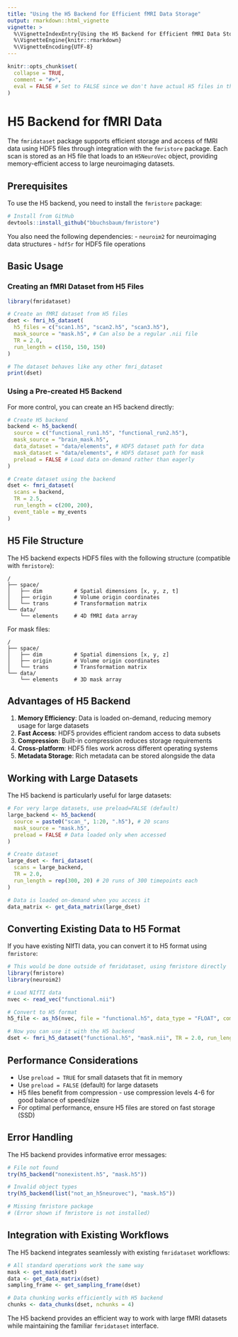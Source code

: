 ```yaml
---
title: "Using the H5 Backend for Efficient fMRI Data Storage"
output: rmarkdown::html_vignette
vignette: >
  %\VignetteIndexEntry{Using the H5 Backend for Efficient fMRI Data Storage}
  %\VignetteEngine{knitr::rmarkdown}
  %\VignetteEncoding{UTF-8}
---
```


```r
knitr::opts_chunk$set(
  collapse = TRUE,
  comment = "#>",
  eval = FALSE # Set to FALSE since we don't have actual H5 files in the package
)
```

# H5 Backend for fMRI Data

The `fmridataset` package supports efficient storage and access of fMRI data using HDF5 files through integration with the `fmristore` package. Each scan is stored as an H5 file that loads to an `H5NeuroVec` object, providing memory-efficient access to large neuroimaging datasets.

## Prerequisites

To use the H5 backend, you need to install the `fmristore` package:

```r
# Install from GitHub
devtools::install_github("bbuchsbaum/fmristore")
```

You also need the following dependencies:
- `neuroim2` for neuroimaging data structures
- `hdf5r` for HDF5 file operations

## Basic Usage

### Creating an fMRI Dataset from H5 Files

```r
library(fmridataset)

# Create an fMRI dataset from H5 files
dset <- fmri_h5_dataset(
  h5_files = c("scan1.h5", "scan2.h5", "scan3.h5"),
  mask_source = "mask.h5", # Can also be a regular .nii file
  TR = 2.0,
  run_length = c(150, 150, 150)
)

# The dataset behaves like any other fmri_dataset
print(dset)
```

### Using a Pre-created H5 Backend

For more control, you can create an H5 backend directly:

```r
# Create H5 backend
backend <- h5_backend(
  source = c("functional_run1.h5", "functional_run2.h5"),
  mask_source = "brain_mask.h5",
  data_dataset = "data/elements", # HDF5 dataset path for data
  mask_dataset = "data/elements", # HDF5 dataset path for mask
  preload = FALSE # Load data on-demand rather than eagerly
)

# Create dataset using the backend
dset <- fmri_dataset(
  scans = backend,
  TR = 2.5,
  run_length = c(200, 200),
  event_table = my_events
)
```

## H5 File Structure

The H5 backend expects HDF5 files with the following structure (compatible with `fmristore`):

```
/
├── space/
│   ├── dim          # Spatial dimensions [x, y, z, t]
│   ├── origin       # Volume origin coordinates
│   └── trans        # Transformation matrix
└── data/
    └── elements     # 4D fMRI data array
```

For mask files:
```
/
├── space/
│   ├── dim          # Spatial dimensions [x, y, z]
│   ├── origin       # Volume origin coordinates
│   └── trans        # Transformation matrix
└── data/
    └── elements     # 3D mask array
```

## Advantages of H5 Backend

1. **Memory Efficiency**: Data is loaded on-demand, reducing memory usage for large datasets
2. **Fast Access**: HDF5 provides efficient random access to data subsets
3. **Compression**: Built-in compression reduces storage requirements
4. **Cross-platform**: HDF5 files work across different operating systems
5. **Metadata Storage**: Rich metadata can be stored alongside the data

## Working with Large Datasets

The H5 backend is particularly useful for large datasets:

```r
# For very large datasets, use preload=FALSE (default)
large_backend <- h5_backend(
  source = paste0("scan_", 1:20, ".h5"), # 20 scans
  mask_source = "mask.h5",
  preload = FALSE # Data loaded only when accessed
)

# Create dataset
large_dset <- fmri_dataset(
  scans = large_backend,
  TR = 2.0,
  run_length = rep(300, 20) # 20 runs of 300 timepoints each
)

# Data is loaded on-demand when you access it
data_matrix <- get_data_matrix(large_dset)
```

## Converting Existing Data to H5 Format

If you have existing NIfTI data, you can convert it to H5 format using `fmristore`:

```r
# This would be done outside of fmridataset, using fmristore directly
library(fmristore)
library(neuroim2)

# Load NIfTI data
nvec <- read_vec("functional.nii")

# Convert to H5 format
h5_file <- as_h5(nvec, file = "functional.h5", data_type = "FLOAT", compression = 6)

# Now you can use it with the H5 backend
dset <- fmri_h5_dataset("functional.h5", "mask.nii", TR = 2.0, run_length = 300)
```

## Performance Considerations

- Use `preload = TRUE` for small datasets that fit in memory
- Use `preload = FALSE` (default) for large datasets
- H5 files benefit from compression - use compression levels 4-6 for good balance of speed/size
- For optimal performance, ensure H5 files are stored on fast storage (SSD)

## Error Handling

The H5 backend provides informative error messages:

```r
# File not found
try(h5_backend("nonexistent.h5", "mask.h5"))

# Invalid object types
try(h5_backend(list("not_an_h5neurovec"), "mask.h5"))

# Missing fmristore package
# (Error shown if fmristore is not installed)
```

## Integration with Existing Workflows

The H5 backend integrates seamlessly with existing `fmridataset` workflows:

```r
# All standard operations work the same way
mask <- get_mask(dset)
data <- get_data_matrix(dset)
sampling_frame <- get_sampling_frame(dset)

# Data chunking works efficiently with H5 backend
chunks <- data_chunks(dset, nchunks = 4)
```

The H5 backend provides an efficient way to work with large fMRI datasets while maintaining the familiar `fmridataset` interface. 
